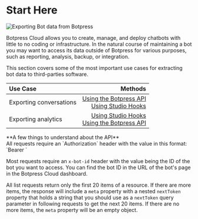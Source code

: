 
# Start Here

![Exporting Bot data from Botpress](/docs/content/exporting-bot-data.png)

Botpress Cloud allows you to create, manage, and deploy chatbots with little to no coding or infrastructure. In the natural course of maintaining a bot you may want to access its data outside of Botpress for various purposes, such as reporting, analysis, backup, or integration.

This section covers some of the most important use cases for extracting bot data to third-parties software.

| **Use Case**            |                                                                                                                        **Methods** |
| :---------------------- | ---------------------------------------------------------------------------------------------------------------------------------: |
| Exporting conversations | [Using the Botpress API](./exporting-conversations/with-the-api) <br /> [Using Studio Hooks](./exporting-conversations/with-hooks) |
| Exporting analytics     |         [Using Studio Hooks](./exporting-analytics/with-hooks) <br /> [Using the Botpress API](./exporting-analytics/with-the-api) |

<Callout type="info">
**A few things to understand about the API**<br />
All requests require an `Authorization` header with the value in this format: `Bearer <your-token-here>`

Most requests require an `x-bot-id` header with the value being the ID of the bot you want to access. You can find the bot ID in the URL of the bot's page in the Botpress Cloud dashboard.

All list requests return only the first 20 items of a resource. If there are more items, the response will include a `meta` property with a nested `nextToken` property that holds a string that you should use as a `nextToken` query parameter in following requests to get the next 20 items. If there are no more items, the `meta` property will be an empty object.

</Callout>
